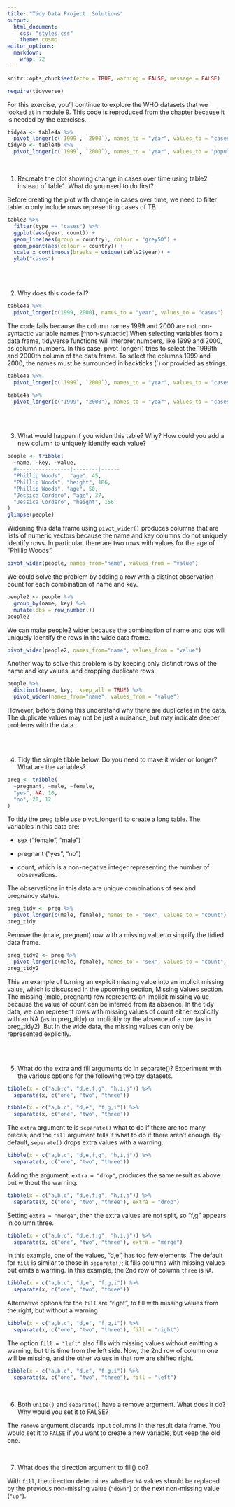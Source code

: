 ```yaml
---
title: "Tidy Data Project: Solutions"
output:
  html_document:
    css: "styles.css"
    theme: cosmo
editor_options: 
  markdown: 
    wrap: 72
---
```


```{=html}
<style>
.list-group-item.active, .list-group-item.active:focus, .list-group-item.active:hover {
    background-color: #a6873b;
    color: black;
    font-weight: bold;
}
</style>
```
```{=html}
<style>
  .nav-pills>li>a:hover, .nav-pills>li>a:focus, .nav-pills>li.active>a,     .nav-pills>li.active>a:hover, .nav-pills>li.active>a:focus{
     background-color: #a6873b;
     font-weight: bold;
          color: black;
     }
</style>
```
```{=html}
<style>
  .nav-pills>li>a {
     color: black;
     }
</style>
```
```{=html}
<style>
  a {
     color: #a6873b;
     text-decoration: none;
     }
</style>
```
```{=html}
<style>
  a:hover {
     color: #a6873b;
     font-weight: bold;
     }
</style>
```


```r
knitr::opts_chunk$set(echo = TRUE, warning = FALSE, message = FALSE)
```

```r
require(tidyverse)
```



For this exercise, you'll continue to explore the WHO datasets that we looked at in module 9. This code is reproduced from the chapter because it is needed by the exercises. 

```r
tidy4a <- table4a %>% 
  pivot_longer(c(`1999`, `2000`), names_to = "year", values_to = "cases")
tidy4b <- table4b %>% 
  pivot_longer(c(`1999`, `2000`), names_to = "year", values_to = "population")
```


<br>


1.  Recreate the plot showing change in cases over time using table2 instead of table1. What do you need to do first? 

Before creating the plot with change in cases over time, we need to
filter table to only include rows representing cases of TB.

```r
table2 %>%
  filter(type == "cases") %>%
  ggplot(aes(year, count)) +
  geom_line(aes(group = country), colour = "grey50") +
  geom_point(aes(colour = country)) +
  scale_x_continuous(breaks = unique(table2$year)) +
  ylab("cases")
```


<br> <br>

2.  Why does this code fail?

```r
table4a %>% 
  pivot_longer(c(1999, 2000), names_to = "year", values_to = "cases")
```

The code fails because the column names 1999 and 2000 are not non-syntactic variable names.[^non-syntactic] When selecting variables from a data frame, tidyverse functions will interpret numbers, like 1999 and 2000, as column numbers. In this case, pivot_longer() tries to select the 1999th and 2000th column of the data frame. To select the columns 1999 and 2000, the names must be surrounded in backticks (`) or provided as strings.

```r
table4a %>% 
  pivot_longer(c(`1999`, `2000`), names_to = "year", values_to = "cases")
```


```r
table4a %>% 
  pivot_longer(c("1999", "2000"), names_to = "year", values_to = "cases")
```


<br> <br>

3.  What would happen if you widen this table? Why? How could you add a new column to uniquely identify each value?

```r
people <- tribble(
  ~name, ~key, ~value,
  #-----------------|--------|------
  "Phillip Woods",  "age", 45,
  "Phillip Woods", "height", 186,
  "Phillip Woods", "age", 50,
  "Jessica Cordero", "age", 37,
  "Jessica Cordero", "height", 156
)
glimpse(people)
```


Widening this data frame using `pivot_wider()` produces columns that are lists of numeric vectors because the name and key columns do not uniquely identify rows. In particular, there are two rows with values for the age of “Phillip Woods”.

```r
pivot_wider(people, names_from="name", values_from = "value")
```

We could solve the problem by adding a row with a distinct observation count for each combination of name and key.

```r
people2 <- people %>%
  group_by(name, key) %>%
  mutate(obs = row_number())
people2
```

We can make people2 wider because the combination of name and obs will uniquely identify the rows in the wide data frame.

```r
pivot_wider(people2, names_from="name", values_from = "value")
```

Another way to solve this problem is by keeping only distinct rows of the name and key values, and dropping duplicate rows.

```r
people %>%
  distinct(name, key, .keep_all = TRUE) %>%
  pivot_wider(names_from="name", values_from = "value")
```

However, before doing this understand why there are duplicates in the data. The duplicate values may not be just a nuisance, but may indicate deeper problems with the data.

<br> <br>

4. Tidy the simple tibble below. Do you need to make it wider or longer? What are the variables?

```r
preg <- tribble(
  ~pregnant, ~male, ~female,
  "yes", NA, 10,
  "no", 20, 12
)
```

To tidy the preg table use pivot_longer() to create a long table. The variables in this data are: 

- sex ("female", "male") 

- pregnant ("yes", "no") 

- count, which is a non-negative integer representing the number of observations.

The observations in this data are unique combinations of sex and pregnancy status.

```r
preg_tidy <- preg %>%
  pivot_longer(c(male, female), names_to = "sex", values_to = "count")
preg_tidy
```

Remove the (male, pregnant) row with a missing value to simplify the tidied data frame.

```r
preg_tidy2 <- preg %>%
  pivot_longer(c(male, female), names_to = "sex", values_to = "count", values_drop_na = TRUE)
preg_tidy2
```

This an example of turning an explicit missing value into an implicit missing value, which is discussed in the upcoming section, Missing Values section. The missing (male, pregnant) row represents an implicit missing value because the value of count can be inferred from its absence. In the tidy data, we can represent rows with missing values of count either explicitly with an NA (as in preg_tidy) or implicitly by the absence of a row (as in preg_tidy2). But in the wide data, the missing values can only be represented explicitly.

<br> <br> 


5.  What do the extra and fill arguments do in separate()? Experiment with the various options for the following two toy datasets. 

```r
tibble(x = c("a,b,c", "d,e,f,g", "h,i,j")) %>%
  separate(x, c("one", "two", "three"))
```

```r
tibble(x = c("a,b,c", "d,e", "f,g,i")) %>%
  separate(x, c("one", "two", "three"))
```

The `extra` argument tells `separate()` what to do if there are too many pieces, and the `fill` argument tells it what to do if there aren’t enough. By default, `separate()` drops extra values with a warning.

```r
tibble(x = c("a,b,c", "d,e,f,g", "h,i,j")) %>%
  separate(x, c("one", "two", "three"))
```

Adding the argument, `extra = "drop"`, produces the same result as above but without the warning.

```r
tibble(x = c("a,b,c", "d,e,f,g", "h,i,j")) %>%
  separate(x, c("one", "two", "three"), extra = "drop")
```

Setting `extra = "merge"`, then the extra values are not split, so "f,g" appears in column three.

```r
tibble(x = c("a,b,c", "d,e,f,g", "h,i,j")) %>%
  separate(x, c("one", "two", "three"), extra = "merge")
```

In this example, one of the values, "d,e", has too few elements. The default for `fill` is similar to those in `separate()`; it fills columns with missing values but emits a warning. In this example, the 2nd row of column `three` is `NA`.

```r
tibble(x = c("a,b,c", "d,e", "f,g,i")) %>%
  separate(x, c("one", "two", "three"))
```

Alternative options for the `fill` are "right", to fill with missing values from the right, but without a warning

```r
tibble(x = c("a,b,c", "d,e", "f,g,i")) %>%
  separate(x, c("one", "two", "three"), fill = "right")
```

The option `fill = "left"` also fills with missing values without emitting a warning, but this time from the left side. Now, the 2nd row of column one will be missing, and the other values in that row are shifted right.

```r
tibble(x = c("a,b,c", "d,e", "f,g,i")) %>%
  separate(x, c("one", "two", "three"), fill = "left")
```


<br>

6.  Both `unite()` and `separate()` have a remove argument. What does it do? Why would you set it to FALSE?

The `remove` argument discards input columns in the result data frame. You would set it to `FALSE` if you want to create a new variable, but keep the old one.

<br>

7.  What does the direction argument to fill() do?

With `fill`, the direction determines whether `NA` values should be replaced by the previous non-missing value (`"down"`) or the next non-missing value (`"up"`).